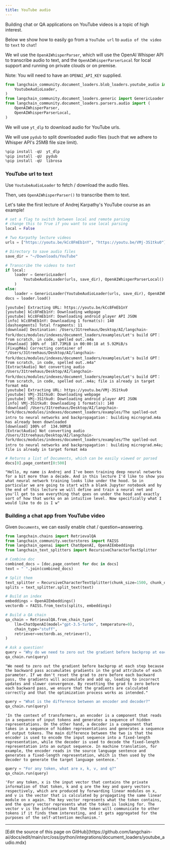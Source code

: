 ```yaml
---
title: YouTube audio
---
```


Building chat or QA applications on YouTube videos is a topic of high interest.

Below we show how to easily go from a `YouTube url` to `audio of the video` to `text` to `chat`!

We wil use the `OpenAIWhisperParser`, which will use the OpenAI Whisper API to transcribe audio to text,
and the  `OpenAIWhisperParserLocal` for local support and running on private clouds or on premise.

Note: You will need to have an `OPENAI_API_KEY` supplied.

```python
from langchain_community.document_loaders.blob_loaders.youtube_audio import (
    YoutubeAudioLoader,
)
from langchain_community.document_loaders.generic import GenericLoader
from langchain_community.document_loaders.parsers.audio import (
    OpenAIWhisperParser,
    OpenAIWhisperParserLocal,
)
```

We will use `yt_dlp` to download audio for YouTube urls.

We will use `pydub` to split downloaded audio files (such that we adhere to Whisper API's 25MB file size limit).

```python
%pip install -qU  yt_dlp
%pip install -qU  pydub
%pip install -qU  librosa
```

### YouTube url to text

Use `YoutubeAudioLoader` to fetch / download the audio files.

Then, ues `OpenAIWhisperParser()` to transcribe them to text.

Let's take the first lecture of Andrej Karpathy's YouTube course as an example!

```python
# set a flag to switch between local and remote parsing
# change this to True if you want to use local parsing
local = False
```

```python
# Two Karpathy lecture videos
urls = ["https://youtu.be/kCc8FmEb1nY", "https://youtu.be/VMj-3S1tku0"]

# Directory to save audio files
save_dir = "~/Downloads/YouTube"

# Transcribe the videos to text
if local:
    loader = GenericLoader(
        YoutubeAudioLoader(urls, save_dir), OpenAIWhisperParserLocal()
    )
else:
    loader = GenericLoader(YoutubeAudioLoader(urls, save_dir), OpenAIWhisperParser())
docs = loader.load()
```

```output
[youtube] Extracting URL: https://youtu.be/kCc8FmEb1nY
[youtube] kCc8FmEb1nY: Downloading webpage
[youtube] kCc8FmEb1nY: Downloading android player API JSON
[info] kCc8FmEb1nY: Downloading 1 format(s): 140
[dashsegments] Total fragments: 11
[download] Destination: /Users/31treehaus/Desktop/AI/langchain-fork/docs/modules/indexes/document_loaders/examples/Let's build GPT： from scratch, in code, spelled out..m4a
[download] 100% of  107.73MiB in 00:00:18 at 5.92MiB/s
[FixupM4a] Correcting container of "/Users/31treehaus/Desktop/AI/langchain-fork/docs/modules/indexes/document_loaders/examples/Let's build GPT： from scratch, in code, spelled out..m4a"
[ExtractAudio] Not converting audio /Users/31treehaus/Desktop/AI/langchain-fork/docs/modules/indexes/document_loaders/examples/Let's build GPT： from scratch, in code, spelled out..m4a; file is already in target format m4a
[youtube] Extracting URL: https://youtu.be/VMj-3S1tku0
[youtube] VMj-3S1tku0: Downloading webpage
[youtube] VMj-3S1tku0: Downloading android player API JSON
[info] VMj-3S1tku0: Downloading 1 format(s): 140
[download] /Users/31treehaus/Desktop/AI/langchain-fork/docs/modules/indexes/document_loaders/examples/The spelled-out intro to neural networks and backpropagation： building micrograd.m4a has already been downloaded
[download] 100% of  134.98MiB
[ExtractAudio] Not converting audio /Users/31treehaus/Desktop/AI/langchain-fork/docs/modules/indexes/document_loaders/examples/The spelled-out intro to neural networks and backpropagation： building micrograd.m4a; file is already in target format m4a
```

```python
# Returns a list of Documents, which can be easily viewed or parsed
docs[0].page_content[0:500]
```

```output
"Hello, my name is Andrej and I've been training deep neural networks for a bit more than a decade. And in this lecture I'd like to show you what neural network training looks like under the hood. So in particular we are going to start with a blank Jupyter notebook and by the end of this lecture we will define and train a neural net and you'll get to see everything that goes on under the hood and exactly sort of how that works on an intuitive level. Now specifically what I would like to do is I w"
```

### Building a chat app from YouTube video

Given `Documents`, we can easily enable chat / question+answering.

```python
from langchain.chains import RetrievalQA
from langchain_community.vectorstores import FAISS
from langchain_openai import ChatOpenAI, OpenAIEmbeddings
from langchain_text_splitters import RecursiveCharacterTextSplitter
```

```python
# Combine doc
combined_docs = [doc.page_content for doc in docs]
text = " ".join(combined_docs)
```

```python
# Split them
text_splitter = RecursiveCharacterTextSplitter(chunk_size=1500, chunk_overlap=150)
splits = text_splitter.split_text(text)
```

```python
# Build an index
embeddings = OpenAIEmbeddings()
vectordb = FAISS.from_texts(splits, embeddings)
```

```python
# Build a QA chain
qa_chain = RetrievalQA.from_chain_type(
    llm=ChatOpenAI(model="gpt-3.5-turbo", temperature=0),
    chain_type="stuff",
    retriever=vectordb.as_retriever(),
)
```

```python
# Ask a question!
query = "Why do we need to zero out the gradient before backprop at each step?"
qa_chain.run(query)
```

```output
"We need to zero out the gradient before backprop at each step because the backward pass accumulates gradients in the grad attribute of each parameter. If we don't reset the grad to zero before each backward pass, the gradients will accumulate and add up, leading to incorrect updates and slower convergence. By resetting the grad to zero before each backward pass, we ensure that the gradients are calculated correctly and that the optimization process works as intended."
```

```python
query = "What is the difference between an encoder and decoder?"
qa_chain.run(query)
```

```output
'In the context of transformers, an encoder is a component that reads in a sequence of input tokens and generates a sequence of hidden representations. On the other hand, a decoder is a component that takes in a sequence of hidden representations and generates a sequence of output tokens. The main difference between the two is that the encoder is used to encode the input sequence into a fixed-length representation, while the decoder is used to decode the fixed-length representation into an output sequence. In machine translation, for example, the encoder reads in the source language sentence and generates a fixed-length representation, which is then used by the decoder to generate the target language sentence.'
```

```python
query = "For any token, what are x, k, v, and q?"
qa_chain.run(query)
```

```output
'For any token, x is the input vector that contains the private information of that token, k and q are the key and query vectors respectively, which are produced by forwarding linear modules on x, and v is the vector that is calculated by propagating the same linear module on x again. The key vector represents what the token contains, and the query vector represents what the token is looking for. The vector v is the information that the token will communicate to other tokens if it finds them interesting, and it gets aggregated for the purposes of the self-attention mechanism.'
```

---

<Callout icon="pen-to-square" iconType="regular">
  [Edit the source of this page on GitHub](https://github.com/langchain-ai/docs/edit/main/src/oss/python/integrations/document_loaders/youtube_audio.mdx)
</Callout>
